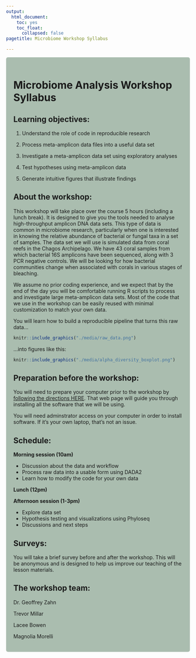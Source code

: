 ```yaml
---
output: 
  html_document:
    toc: yes
    toc_float:
      collapsed: false
pagetitle: Microbiome Workshop Syllabus

---
```


<style>
div.gray { background-color:#aabdaf; border-radius: 5px; padding: 20px;}
</style>
<div class = "gray">



# **Microbiome Analysis Workshop Syllabus**

## Learning objectives:

1.	Understand the role of code in reproducible research

2.	Process meta-amplicon data files into a useful data set

3.	Investigate a meta-amplicon data set using exploratory analyses

4.	Test hypotheses using meta-amplicon data

5.	Generate intuitive figures that illustrate findings

## About the workshop:

This workshop will take place over the course 5 hours (including a lunch break). It is designed to give you the tools needed to analyse high-throughput amplicon DNA data sets. This type of data is common in microbiome research, particularly when one is interested in knowing the relative abundance of bacterial or fungal taxa in a set of samples. The data set we will use is simulated data from coral reefs in the Chagos Archipelago. We have 43 coral samples from which bacterial 16S amplicons have been sequenced, along with 3 PCR negative controls. We will be looking for how bacterial communities change when associated with corals in various stages of bleaching.

We assume no prior coding experience, and we expect that by the end of the day you will be comfortable running R scripts to process and investigate large meta-amplicon data sets. Most of the code that we use in the workshop can be easily reused with minimal customization to match your own data. 

You will learn how to build a reproducible pipeline that turns this raw data...


```r
knitr::include_graphics("./media/raw_data.png")
```

...into figures like this:


```r
knitr::include_graphics("./media/alpha_diversity_boxplot.png")
```


## Preparation before the workshop:

You will need to prepare your computer prior to the workshop by [following the directions HERE](https://gzahn.github.io/Microbiome_Workshop/Before_the_Workshop.html){target="_blank"}. That web page will guide you through installing all the software that we will be using.

You will need adminstrator access on your computer in order to install software. If it's your own laptop, that's not an issue.


## Schedule:

**Morning session (10am)**

  - Discussion about the data and workflow
  - Process raw data into a usable form using DADA2
  - Learn how to modify the code for your own data
  
**Lunch (12pm)**

**Afternoon session (1-3pm)**

  - Explore data set
  - Hypothesis testing and visualizations using Phyloseq
  - Discussions and next steps


## Surveys:

You will take a brief survey before and after the workshop. This will be anonymous and is designed to help us improve our teaching of the lesson materials.


## The workshop team:

Dr. Geoffrey Zahn 

Trevor Millar

Lacee Bowen

Magnolia Morelli
